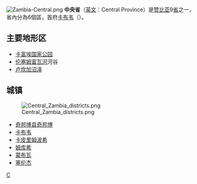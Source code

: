 [[File:Zambia-Central.png|thumb]]
'''中央省'''（[[英文|英文]]：Central Province）是[[赞比亚|赞比亚]]9[[省|省]]之一，省內分為6個區，首府[[卡布韦|卡布韦]]（{{lang|en|Kabwe}}）。

== 主要地形区 ==
* [[卡富埃国家公园|卡富埃国家公园]]
* [[伦塞姆富瓦河|伦塞姆富瓦河]]河谷
* [[卢坎加沼泽|卢坎加沼泽]]

== 城镇 ==
[[File:Central_Zambia_districts.png|thumb]]
* [[奇邦博县|奇邦博县]][[奇邦博|奇邦博]]
* [[卡布韦|卡布韦]]
* [[卡皮里姆波希|卡皮里姆波希]]
* [[姆库希|姆库希]]
* [[蒙布瓦|蒙布瓦]]
* [[塞伦杰|塞伦杰]]

{{Zambia-geo-stub}}
{{赞比亚行政区划}}
{{coord|display=title}}
[[Category:赞比亚行政区划|C]]